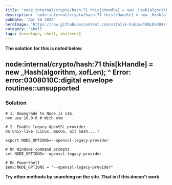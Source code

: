 ```yaml
---
title: 'node:internal/crypto/hash:71 this[kHandle] = new _Hash(algorithm, xofLen); ^ Error: error:0308010C:digital envelope routines::unsupported'
description: 'node:internal/crypto/hash:71 this[kHandle] = new _Hash(algorithm, xofLen); ^ Error: error:0308010C:digital envelope routines::unsupported'
pubDate: 'Apr 16 2024'
heroImage: 'https://raw.githubusercontent.com/vitalik-hakim/TABLES404/main/error_b/SHELL.jpg'
category: 'shell'
tags: [envelope, shell, whatever]
---
```


**The solution for this is noted below**

## node:internal/crypto/hash:71 this[kHandle] = new \_Hash(algorithm, xofLen); ^ Error: error:0308010C:digital envelope routines::unsupported

### Solution

```shell
# 1. Downgrade to Node.js v16.
nvm use 16.0.0 # With nvm

# 2. Enable legacy OpenSSL provider
On Unix-like (Linux, macOS, Git bash....)

export NODE_OPTIONS=--openssl-legacy-provider

# On Windows command prompts
set NODE_OPTIONS=--openssl-legacy-provider

# On PowerShell
$env:NODE_OPTIONS = "--openssl-legacy-provider"
```

**Try other methods by searching on the site. That is if this doesn't work**
